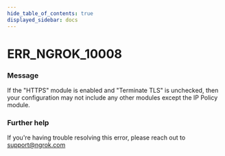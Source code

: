 ```yaml
---
hide_table_of_contents: true
displayed_sidebar: docs
---
```



# ERR_NGROK_10008

### Message

If the "HTTPS" module is enabled and "Terminate TLS" is unchecked, then your configuration may not include any other modules except the IP Policy module.

<ErrorDetails error="err_ngrok_10008" />

### Further help

If you're having trouble resolving this error, please reach out to [support@ngrok.com](mailto:support@ngrok.com?subject=Help%20with%20ERR_NGROK_10008)
